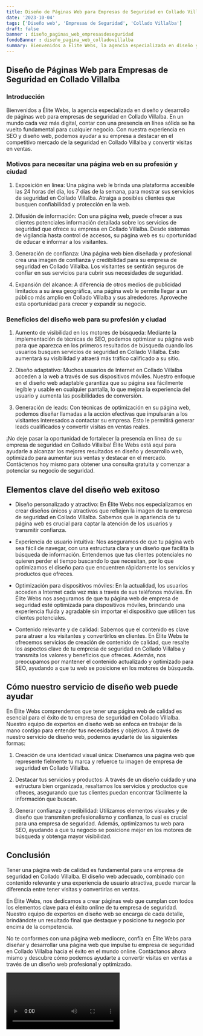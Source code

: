 ```yaml
---
title: Diseño de Páginas Web para Empresas de Seguridad en Collado Villalba
date: '2023-10-04'
tags: ['Diseño web', 'Empresas de Seguridad', 'Collado Villalba']
draft: false
banner : diseño_paginas_web_empresasdeseguridad
fondoBanner : diseño_pagina_web_colladovillalba
summary: Bienvenidos a Élite Webs, la agencia especializada en diseño y desarrollo de páginas web para empresas de seguridad en Collado Villalba. En un mundo cada vez más digital, contar con una presencia en línea sólida se ha vuelto fundamental para cualquier negocio. Con nuestra experiencia en SEO y diseño web, podemos ayudar a su empresa a destacar en el competitivo mercado de la seguridad en Collado Villalba y convertir visitas en ventas.
---
```


## Diseño de Páginas Web para Empresas de Seguridad en Collado Villalba

### Introducción

Bienvenidos a Élite Webs, la agencia especializada en diseño y desarrollo de páginas web para empresas de seguridad en Collado Villalba. En un mundo cada vez más digital, contar con una presencia en línea sólida se ha vuelto fundamental para cualquier negocio. Con nuestra experiencia en SEO y diseño web, podemos ayudar a su empresa a destacar en el competitivo mercado de la seguridad en Collado Villalba y convertir visitas en ventas.

### Motivos para necesitar una página web en su profesión y ciudad

1. Exposición en línea: Una página web le brinda una plataforma accesible las 24 horas del día, los 7 días de la semana, para mostrar sus servicios de seguridad en Collado Villalba. Atraiga a posibles clientes que busquen confiabilidad y protección en la web.

2. Difusión de información: Con una página web, puede ofrecer a sus clientes potenciales información detallada sobre los servicios de seguridad que ofrece su empresa en Collado Villalba. Desde sistemas de vigilancia hasta control de accesos, su página web es su oportunidad de educar e informar a los visitantes.

3. Generación de confianza: Una página web bien diseñada y profesional crea una imagen de confianza y credibilidad para su empresa de seguridad en Collado Villalba. Los visitantes se sentirán seguros de confiar en sus servicios para cubrir sus necesidades de seguridad.

4. Expansión del alcance: A diferencia de otros medios de publicidad limitados a su área geográfica, una página web le permite llegar a un público más amplio en Collado Villalba y sus alrededores. Aproveche esta oportunidad para crecer y expandir su negocio.

### Beneficios del diseño web para su profesión y ciudad

1. Aumento de visibilidad en los motores de búsqueda: Mediante la implementación de técnicas de SEO, podemos optimizar su página web para que aparezca en los primeros resultados de búsqueda cuando los usuarios busquen servicios de seguridad en Collado Villalba. Esto aumentará su visibilidad y atraerá más tráfico calificado a su sitio.

2. Diseño adaptativo: Muchos usuarios de Internet en Collado Villalba acceden a la web a través de sus dispositivos móviles. Nuestro enfoque en el diseño web adaptable garantiza que su página sea fácilmente legible y usable en cualquier pantalla, lo que mejora la experiencia del usuario y aumenta las posibilidades de conversión.

3. Generación de leads: Con técnicas de optimización en su página web, podemos diseñar llamadas a la acción efectivas que impulsarán a los visitantes interesados a contactar su empresa. Esto le permitirá generar leads cualificados y convertir visitas en ventas reales.

¡No deje pasar la oportunidad de fortalecer la presencia en línea de su empresa de seguridad en Collado Villalba! Élite Webs está aquí para ayudarle a alcanzar los mejores resultados en diseño y desarrollo web, optimizado para aumentar sus ventas y destacar en el mercado. Contáctenos hoy mismo para obtener una consulta gratuita y comenzar a potenciar su negocio de seguridad.

<GifSeo />

<Cta />

## Elementos clave del diseño web exitoso

- Diseño personalizado y atractivo: En Élite Webs nos especializamos en crear diseños únicos y atractivos que reflejen la imagen de tu empresa de seguridad en Collado Villalba. Sabemos que la apariencia de tu página web es crucial para captar la atención de los usuarios y transmitir confianza.

- Experiencia de usuario intuitiva: Nos aseguramos de que tu página web sea fácil de navegar, con una estructura clara y un diseño que facilita la búsqueda de información. Entendemos que tus clientes potenciales no quieren perder el tiempo buscando lo que necesitan, por lo que optimizamos el diseño para que encuentren rápidamente los servicios y productos que ofreces.

- Optimización para dispositivos móviles: En la actualidad, los usuarios acceden a Internet cada vez más a través de sus teléfonos móviles. En Élite Webs nos aseguramos de que tu página web de empresa de seguridad esté optimizada para dispositivos móviles, brindando una experiencia fluida y agradable sin importar el dispositivo que utilicen tus clientes potenciales.

- Contenido relevante y de calidad: Sabemos que el contenido es clave para atraer a los visitantes y convertirlos en clientes. En Élite Webs te ofrecemos servicios de creación de contenido de calidad, que resalte los aspectos clave de tu empresa de seguridad en Collado Villalba y transmita los valores y beneficios que ofreces. Además, nos preocupamos por mantener el contenido actualizado y optimizado para SEO, ayudando a que tu web se posicione en los motores de búsqueda.

## Cómo nuestro servicio de diseño web puede ayudar

En Élite Webs comprendemos que tener una página web de calidad es esencial para el éxito de tu empresa de seguridad en Collado Villalba. Nuestro equipo de expertos en diseño web se enfoca en trabajar de la mano contigo para entender tus necesidades y objetivos. A través de nuestro servicio de diseño web, podemos ayudarte de las siguientes formas:

1. Creación de una identidad visual única: Diseñamos una página web que represente fielmente tu marca y refuerce tu imagen de empresa de seguridad en Collado Villalba.

2. Destacar tus servicios y productos: A través de un diseño cuidado y una estructura bien organizada, resaltamos los servicios y productos que ofreces, asegurando que tus clientes puedan encontrar fácilmente la información que buscan.

3. Generar confianza y credibilidad: Utilizamos elementos visuales y de diseño que transmiten profesionalismo y confianza, lo cual es crucial para una empresa de seguridad. Además, optimizamos tu web para SEO, ayudando a que tu negocio se posicione mejor en los motores de búsqueda y obtenga mayor visibilidad.

## Conclusión

Tener una página web de calidad es fundamental para una empresa de seguridad en Collado Villalba. El diseño web adecuado, combinado con contenido relevante y una experiencia de usuario atractiva, puede marcar la diferencia entre tener visitas y convertirlas en ventas.

En Élite Webs, nos dedicamos a crear páginas web que cumplan con todos los elementos clave para el éxito online de tu empresa de seguridad. Nuestro equipo de expertos en diseño web se encarga de cada detalle, brindándote un resultado final que destaque y posicione tu negocio por encima de la competencia.

No te conformes con una página web mediocre, confía en Élite Webs para diseñar y desarrollar una página web que impulse tu empresa de seguridad en Collado Villalba hacia el éxito en el mundo online. Contáctanos ahora mismo y descubre cómo podemos ayudarte a convertir visitas en ventas a través de un diseño web profesional y optimizado.

<Video />

<CtaBot job='Empresas de Seguridad' city='Collado Villalba'/>

<Gmaps query='Collado Villalba+españa+maps' />